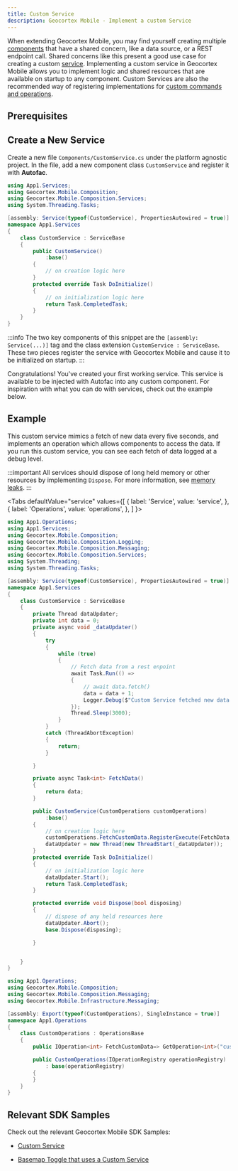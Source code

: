 ```yaml
---
title: Custom Service
description: Geocortex Mobile - Implement a custom Service
---
```



When extending Geocortex Mobile, you may find yourself creating multiple [components](concepts-components-services.mdx#components) that have a shared concern, like a data source, or a REST endpoint call. Shared concerns like this present a good use case for creating a custom [service](concepts-components-services.mdx#services).
Implementing a custom service in Geocortex Mobile allows you to implement logic and shared resources that are available on startup to any component. Custom Services are also the recommended way of registering implementations for [custom commands and operations](usecases-implement-command-operation.mdx).

## Prerequisites

<QuickstartPrereqsSnippet />

## Create a New Service

Create a new file `Components/CustomService.cs` under the platform agnostic project.
In the file, add a new component class `CustomService` and register it with **Autofac**.

<AutofacSnippet />

```csharp
using App1.Services;
using Geocortex.Mobile.Composition;
using Geocortex.Mobile.Composition.Services;
using System.Threading.Tasks;

[assembly: Service(typeof(CustomService), PropertiesAutowired = true)]
namespace App1.Services
{
    class CustomService : ServiceBase
    {
        public CustomService()
            :base()
        {
            // on creation logic here
        }
        protected override Task DoInitialize()
        {
            // on initialization logic here
            return Task.CompletedTask;
        }
    }
}
```

:::info
The two key components of this snippet are the `[assembly: Service(...)]` tag and the class extension `CustomService : ServiceBase`. These two pieces register the service with Geocortex Mobile and cause it to be initialized on startup.
:::

Congratulations! You've created your first working service. This service is available to be injected with Autofac into any custom component. For inspiration with what you can do with services, check out the example below.

## Example

This custom service mimics a fetch of new data every five seconds, and implements an operation which allows components to access the data. If you run this custom service, you can see each fetch of data logged at a debug level.

:::important
All services should dispose of long held memory or other resources by implementing `Dispose`. For more information, see [memory leaks](sdk-memory-leaks.mdx).
:::

<Tabs defaultValue="service"
  values={[
    { label: 'Service', value: 'service', },
    { label: 'Operations', value: 'operations', },
  ]
}>
<TabItem value="service">

```csharp
using App1.Operations;
using App1.Services;
using Geocortex.Mobile.Composition;
using Geocortex.Mobile.Composition.Logging;
using Geocortex.Mobile.Composition.Messaging;
using Geocortex.Mobile.Composition.Services;
using System.Threading;
using System.Threading.Tasks;

[assembly: Service(typeof(CustomService), PropertiesAutowired = true)]
namespace App1.Services
{
    class CustomService : ServiceBase
    {
        private Thread dataUpdater;
        private int data = 0;
        private async void _dataUpdater()
        {
            try
            {
                while (true)
                {
                    // Fetch data from a rest enpoint
                    await Task.Run(() =>
                    {
                        // await data.fetch()
                        data = data + 1;
                        Logger.Debug($"Custom Service fetched new data. Current Value: {data}");
                    });
                    Thread.Sleep(3000);
                }
            }
            catch (ThreadAbortException)
            {
                return;
            }

        }

        private async Task<int> FetchData()
        {
            return data;
        }

        public CustomService(CustomOperations customOperations)
            :base()
        {
            // on creation logic here
            customOperations.FetchCustomData.RegisterExecute(FetchData, this);
            dataUpdater = new Thread(new ThreadStart(_dataUpdater));
        }
        protected override Task DoInitialize()
        {
            // on initialization logic here
            dataUpdater.Start();
            return Task.CompletedTask;
        }

        protected override void Dispose(bool disposing)
        {
            // dispose of any held resources here
            dataUpdater.Abort();
            base.Dispose(disposing);

        }


    }
}
```

</TabItem>
<TabItem value="operations">

```csharp
using App1.Operations;
using Geocortex.Mobile.Composition;
using Geocortex.Mobile.Composition.Messaging;
using Geocortex.Mobile.Infrastructure.Messaging;

[assembly: Export(typeof(CustomOperations), SingleInstance = true)]
namespace App1.Operations
{
    class CustomOperations : OperationsBase
    {
        public IOperation<int> FetchCustomData=> GetOperation<int>("custom-data.fetch");

        public CustomOperations(IOperationRegistry operationRegistry)
            : base(operationRegistry)
        {
        }
    }
}

```

</TabItem>
</Tabs>

## Relevant SDK Samples

Check out the relevant Geocortex Mobile SDK Samples:

-   [Custom Service](https://github.com/geocortex/vertigis-mobile-samples/tree/master/Geocortex.Mobile.Samples/Geocortex.Mobile.Samples/Samples/Custom/Service)

-   [Basemap Toggle that uses a Custom Service](https://github.com/geocortex/vertigis-mobile-samples/tree/master/Geocortex.Mobile.Samples/Geocortex.Mobile.Samples/Samples/CustomSamples/BasemapToggle)
